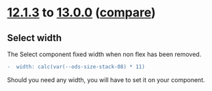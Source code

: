 
<Meta title="OVHcloud Design System/What's new?/Migration guide/12.x to 13.x" />

# [12.1.3](https://ovh.github.io/design-system/v12.1.3/?path=/story/ovhcloud-design-system-what-s-new-changelog--page) to [13.0.0](https://ovh.github.io/design-system/v13.0.0/?path=/story/ovhcloud-design-system-what-s-new-changelog--page) ([compare](https://github.com/ovh/design-system/compare/release/12.1...release/13.0))

## Select width

The Select component fixed width when non flex has been removed.

```diff
-  width: calc(var(--ods-size-stack-08) * 11)
```

Should you need any width, you will have to set it on your component.
